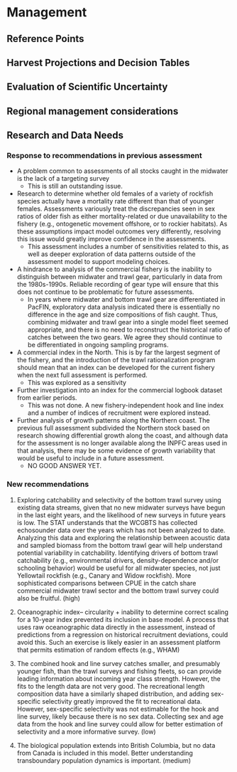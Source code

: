 # Management

## Reference Points

<!-- 1. Unfished spawning stock biomass, summary age biomass, and recruitment, along with unfished spawning stock output.  -->

<!-- 2. Reference points based on B40% for rockfish and round fish and on B25% for flatfish (spawning biomass and/or output, SPR, exploitation rate, equilibrium yield).  -->

<!-- 3.   Reference points based on default SPR proxy (spawning biomass and/or output, SPR, exploitation rate, equilibrium yield).  -->

<!-- 4. Reference points based on MSY (if estimated) (spawning biomass and/or output, SPR, exploitation rate, equilibrium yield).  -->

<!-- 5. Equilibrium yield curve showing various BMSY proxies.   -->

## Harvest Projections and Decision Tables

## Evaluation of Scientific Uncertainty

## Regional management considerations

## Research and Data Needs

### Response to recommendations in previous assessment

-   A problem common to assessments of all stocks caught in the midwater is the lack of a targeting survey
    -   This is still an outstanding issue.
-   Research to determine whether old females of a variety of rockfish species actually have a mortality rate different than that of younger females. Assessments variously treat the discrepancies seen in sex ratios of older fish as either mortality-related or due unavailability to the fishery (e.g., ontogenetic movement offshore, or to rockier habitats). As these assumptions impact model outcomes very differently, resolving this issue would greatly improve confidence in the assessments.
    -   This assessment includes a number of sensitivities related to this, as well as deeper exploration of data patterns outside of the assessment model to support modeling choices.
-   A hindrance to analysis of the commercial fishery is the inability to distinguish between midwater and trawl gear, particularly in data from the 1980s-1990s. Reliable recording of gear type will ensure that this does not continue to be problematic for future assessments.
    -   In years where midwater and bottom trawl gear are differentiated in PacFIN, exploratory data analysis indicated there is essentially no difference in the age and size compositions of fish caught. Thus, combining midwater and trawl gear into a single model fleet seemed appropriate, and there is no need to reconstruct the historical ratio of catches between the two gears. We agree they should continue to be differentiated in ongoing sampling programs.
-   A commercial index in the North. This is by far the largest segment of the fishery, and the introduction of the trawl rationalization program should mean that an index can be developed for the current fishery when the next full assessment is performed.
    -   This was explored as a sensitivity
-   Further investigation into an index for the commercial logbook dataset from earlier periods. 
    -   This was not done. A new fishery-independent hook and line index and a number of indices of recruitment were explored instead.
-   Further analysis of growth patterns along the Northern coast. The previous full assessment subdivided the Northern stock based on research showing differential growth along the coast, and although data for the assessment is no longer available along the INPFC areas used in that analysis, there may be some evidence of growth variability that would be useful to include in a future assessment. 
    -   NO GOOD ANSWER YET.

<!-- 1. Describe progress on Research and Data Needs items identified in the most recent previous stock assessment document and associated STAR panel report.  -->

<!-- 2. Describe new research and data needs and specify their priority (high, medium, low).  -->

### New recommendations

1.  Exploring catchability and selectivity of the bottom trawl survey using existing data streams, given that no new midwater surveys have begun in the last eight years, and the likelihood of new surveys in future years is low. The STAT understands that the WCGBTS has collected echosounder data over the years which has not been analyzed to date. Analyzing this data and exploring the relationship between acoustic data and sampled biomass from the bottom trawl gear will help understand potential variability in catchability. Identifying drivers of bottom trawl catchability (e.g., environmental drivers, density-dependence and/or schooling behavior) would be useful for all midwater species, not just Yellowtail rockfish (e.g., Canary and Widow rockfish). More sophisticated comparisons between CPUE in the catch share commercial midwater trawl sector and the bottom trawl survey could also be fruitful. (high)

2.  Oceanographic index-- circularity + inability to determine correct scaling for a 10-year index prevented its inclusion in base model. A process that uses raw oceanographic data directly in the assessment, instead of predictions from a regression on historical recruitment deviations, could avoid this. Such an exercise is likely easier in an assessment platform that permits estimation of random effects (e.g., WHAM)

3.  The combined hook and line survey catches smaller, and presumably younger fish, than the trawl surveys and fishing fleets, so can provide leading information about incoming year class strength. However, the fits to the length data are not very good. The recreational length composition data have a similarly shaped distribution, and adding sex-specific selectivity greatly improved the fit to recreational data. However, sex-specific selectivity was not estimable for the hook and line survey, likely because there is no sex data. Collecting sex and age data from the hook and line survey could allow for better estimation of selectivity and a more informative survey. (low)

4.  The biological population extends into British Columbia, but no data from Canada is included in this model. Better understanding transboundary population dynamics is important. (medium)
